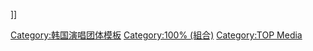 {{Navbox
|bodyclass=hlist

|name    = 100PERCENT
|title   = [[100% (組合)|100%]]
|titlestyle = background:#59DAC3;
|groupstyle = background-color:#98e8da;
|abovestyle = background-color:#98e8da;
|belowstyle = background-color:#98e8da;
|above = '''[[徐旻佑|旻佑]]'''、'''[[金綠賢|綠賢]]'''、'''[[趙熧環|熧環]]'''、'''[[金燦龍|燦龍]]'''、'''[[張赫晉|赫晉]]'''<br />[[李相勳|相勳]]、[[禹昌範|昌範]]
| group1 = 正規專輯
| list1  = 
| group2 = 迷你專輯
| list2  = 
*[[Real 100%]]（2013）
*[[BANG the BUSH]]（2014）
*[[Time Leap]]（2016）
*[[Sketchbook (100%迷你專輯)|Sketchbook]]（2017）
| group3 = 單曲
| list3 = {{Navbox subgroup
|bodyclass=hlist

| groupstyle = background-color:#98e8da;
| group1 = 韓語
| list1  = 
*[[WE, 100%]]（2012）
*像我一樣的傢伙（2012）
*[[SUNKISS]]（2014）
| group2 = 日語
| list2  = 
*[[How to cry]]（2017）
}}
| group4 = 其他
| list4  = {{Navbox subgroup
|bodyclass=hlist

| groupstyle = background-color:#98e8da;
| group1 = 100% V
| list1  = {{Navbox subgroup
|bodyclass=hlist

| groupstyle = background-color:#98e8da;
| group1 = 正規專輯
| list1  =  

| group2 = 迷你專輯
| list2  = 

| group3 = 單曲
| list3  = 
*[[100% V (單曲)|100% V]]
}}
}}
| group5 = 相關項目
| list5  = 
*[[TOP Media]]
*[[KISS娛樂]]
*粉絲名稱：PERFECTION
}}
<noinclude>
{{collapsible option}}
[[Category:韩国演唱团体模板]]
[[Category:100% (組合)]]]]
[[Category:TOP Media]]
</noinclude>